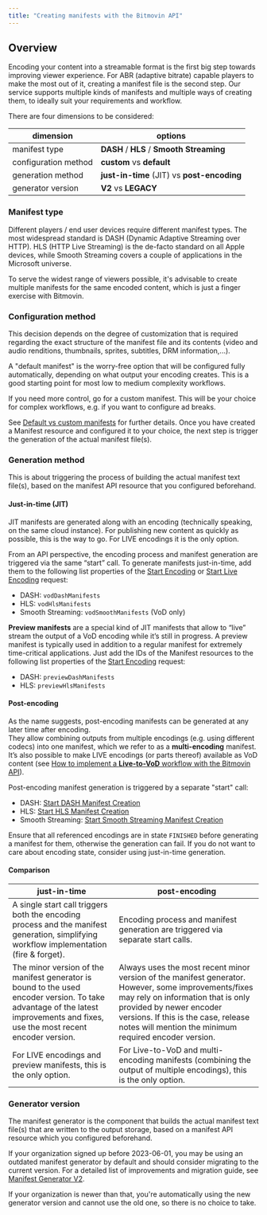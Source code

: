 ```yaml
---
title: "Creating manifests with the Bitmovin API"
---
```


## Overview

Encoding your content into a streamable format is the first big step towards improving viewer experience. For ABR (adaptive bitrate) capable players to make the most out of it, creating a manifest file is the second step. Our service supports multiple kinds of manifests and multiple ways of creating them, to ideally suit your requirements and workflow.

There are four dimensions to be considered:

| dimension            | options                                     |
| -------------------- | ------------------------------------------- |
| manifest type        | **DASH** / **HLS** / **Smooth Streaming**   |
| configuration method | **custom** vs **default**                   |
| generation method    | **just-in-time** (JIT) vs **post-encoding** |
| generator version    | **V2** vs **LEGACY**                        |

### Manifest type

Different players / end user devices require different manifest types. The most widespread standard is DASH (Dynamic Adaptive Streaming over HTTP). HLS (HTTP Live Streaming) is the de-facto standard on all Apple devices, while Smooth Streaming covers a couple of applications in the Microsoft universe.

To serve the widest range of viewers possible, it's advisable to create multiple manifests for the same encoded content, which is just a finger exercise with Bitmovin.

### Configuration method

This decision depends on the degree of customization that is required regarding the exact structure of the manifest file and its contents (video and audio renditions, thumbnails, sprites, subtitles, DRM information,...).

A "default manifest" is the worry-free option that will be configured fully automatically, depending on what output your encoding creates. This is a good starting point for most low to medium complexity workflows.

If you need more control, go for a custom manifest. This will be your choice for complex workflows, e.g. if you want to configure ad breaks.

See [Default vs custom manifests](/encoding/docs/default-vs-custom-manifest) for further details. Once you have created a Manifest resource and configured it to your choice, the next step is trigger the generation of the actual manifest file(s).

### Generation method

This is about triggering the process of building the actual manifest text file(s), based on the manifest API resource that you configured beforehand.

#### Just-in-time (JIT)

JIT manifests are generated along with an encoding (technically speaking, on the same cloud instance). For publishing new content as quickly as possible, this is the way to go. For LIVE encodings it is the only option.

From an API perspective, the encoding process and manifest generation are triggered via the same “start” call. To generate manifests just-in-time, add them to the following list properties of the [Start Encoding](/encoding/reference/postencodingencodingsstartbyencodingid) or [Start Live Encoding](/encoding/reference/postencodingencodingslivestartbyencodingid) request:

* DASH: `vodDashManifests`
* HLS: `vodHlsManifests`
* Smooth Streaming: `vodSmoothManifests` (VoD only)

**Preview manifests** are a special kind of JIT manifests that allow to “live” stream the output of a VoD encoding while it’s still in progress. A preview manifest is typically used in addition to a regular manifest for extremely time-critical applications. Just add the IDs of the Manifest resources to the following list properties of the [Start Encoding](/encoding/reference/postencodingencodingsstartbyencodingid) request:

* DASH: `previewDashManifests`
* HLS: `previewHlsManifests`

#### Post-encoding

As the name suggests, post-encoding manifests can be generated at any later time after encoding.  
They allow combining outputs from multiple encodings (e.g. using different codecs) into one manifest, which we refer to as a **multi-encoding** manifest. It’s also possible to make LIVE encodings (or parts thereof) available as VoD content (see [How to implement a **Live-to-VoD** workflow with the Bitmovin API](https://developer.bitmovin.com/encoding/docs/how-to-implement-a-live-to-vod-workflow-with-the-bitmovin-api)).

Post-encoding manifest generation is triggered by a separate "start" call:

* DASH: [Start DASH Manifest Creation](/encoding/reference/postencodingmanifestsdashstartbymanifestid)
* HLS: [Start HLS Manifest Creation](/encoding/reference/postencodingmanifestshlsstartbymanifestid)
* Smooth Streaming: [Start Smooth Streaming Manifest Creation](/encoding/reference/postencodingmanifestssmoothstartbymanifestid)

Ensure that all referenced encodings are in state `FINISHED` before generating a manifest for them, otherwise the generation can fail. If you do not want to care about encoding state, consider using just-in-time generation.

#### Comparison

| just-in-time                                                                                                                                                                   | post-encoding                                                                                                                                                                                                                                                        |
| ------------------------------------------------------------------------------------------------------------------------------------------------------------------------------ | -------------------------------------------------------------------------------------------------------------------------------------------------------------------------------------------------------------------------------------------------------------------- |
| A single start call triggers both the encoding process and the manifest generation, simplifying workflow implementation (fire & forget).                                       | Encoding process and manifest generation are triggered via separate start calls.                                                                                                                                                                                     |
| The minor version of the manifest generator is bound to the used encoder version. To take advantage of the latest improvements and fixes, use the most recent encoder version. | Always uses the most recent minor version of the manifest generator. However, some improvements/fixes may rely on information that is only provided by newer encoder versions. If this is the case, release notes will mention the minimum required encoder version. |
| For LIVE encodings and preview manifests, this is the only option.                                                                                                             | For Live-to-VoD and multi-encoding manifests (combining the output of multiple encodings), this is the only option.                                                                                                                                                  |

### Generator version

The manifest generator is the component that builds the actual manifest text file(s) that are written to the output storage, based on a manifest API resource which you configured beforehand.

If your organization signed up before 2023-06-01, you may be using an outdated manifest generator by default and should consider migrating to the current version. For a detailed list of improvements and migration guide, see [Manifest Generator V2](/encoding/docs/manifest-generator-v2).

If your organization is newer than that, you're automatically using the new generator version and cannot use the old one, so there is no choice to take.